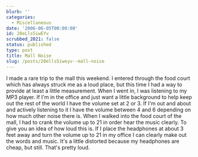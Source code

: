 ```yaml
---
blurb: ''
categories:
  - Miscellaneous
date: '2006-06-05T00:00:00'
id: 20eLls5iwEYv
scrubbed_2021: false
status: published
type: post
title: Mall Noise
slug: /posts/20ells5iweyv--mall-noise
---
```


I made a rare trip to the mall this weekend. I entered through the
food court which has always struck me as a loud place, but this
time I had a way to provide at least a little measurement. When I
went in, I was listening to my MP3 player. If I'm in the office and
just want a little background to help keep out the rest of the
world I have the volume set at 2 or 3. If I'm out and about and
actively listening to it I have the volume between 4 and 6
depending on how much other noise there is. When I walked into the
food court of the mall, I had to crank the volume up to 21 in order
hear the music clearly. To give you an idea of how loud this is. If
I place the headphones at about 3 feet away and turn the volume up
to 21 in my office I can clearly make out the words and music. It's
a little distorted because my headphones are cheap, but still.
That's pretty loud.

